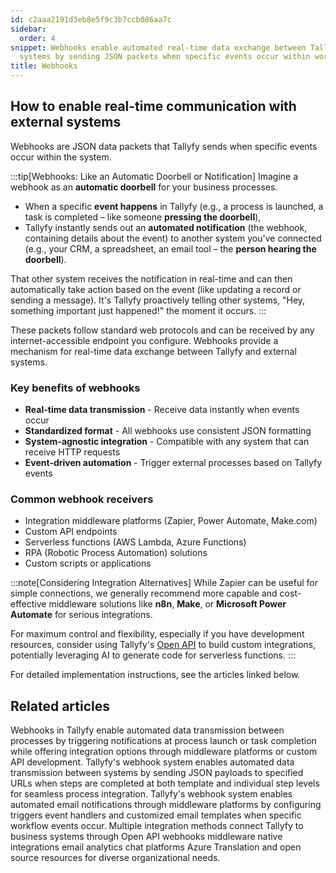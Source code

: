 ```yaml
---
id: c2aaa2191d3eb8e5f9c3b7ccb086aa7c
sidebar:
  order: 4
snippet: Webhooks enable automated real-time data exchange between Tallyfy and external
  systems by sending JSON packets when specific events occur within workflows.
title: Webhooks
---
```


## How to enable real-time communication with external systems

Webhooks are JSON data packets that Tallyfy sends when specific events occur within the system.

:::tip[Webhooks: Like an Automatic Doorbell or Notification]
Imagine a webhook as an **automatic doorbell** for your business processes.

- When a specific **event happens** in Tallyfy (e.g., a process is launched, a task is completed – like someone **pressing the doorbell**),
- Tallyfy instantly sends out an **automated notification** (the webhook, containing details about the event) to another system you've connected (e.g., your CRM, a spreadsheet, an email tool – the **person hearing the doorbell**).

That other system receives the notification in real-time and can then automatically take action based on the event (like updating a record or sending a message). It's Tallyfy proactively telling other systems, "Hey, something important just happened!" the moment it occurs.
:::

These packets follow standard web protocols and can be received by any internet-accessible endpoint you configure. Webhooks provide a mechanism for real-time data exchange between Tallyfy and external systems.

### Key benefits of webhooks

- **Real-time data transmission** - Receive data instantly when events occur
- **Standardized format** - All webhooks use consistent JSON formatting
- **System-agnostic integration** - Compatible with any system that can receive HTTP requests
- **Event-driven automation** - Trigger external processes based on Tallyfy events

### Common webhook receivers

- Integration middleware platforms (Zapier, Power Automate, Make.com)
- Custom API endpoints
- Serverless functions (AWS Lambda, Azure Functions)
- RPA (Robotic Process Automation) solutions
- Custom scripts or applications

:::note[Considering Integration Alternatives]
While Zapier can be useful for simple connections, we generally recommend more capable and cost-effective middleware solutions like **n8n**, **Make**, or **Microsoft Power Automate** for serious integrations.

For maximum control and flexibility, especially if you have development resources, consider using Tallyfy's [Open API](/products/pro/integrations/open-api/) to build custom integrations, potentially leveraging AI to generate code for serverless functions.
:::

For detailed implementation instructions, see the articles linked below.


<PageTree />


## Related articles
<CardGrid>
<LinkTitleCard header="<b>Webhooks > Webhook scenarios</b>" href="/products/pro/integrations/webhooks/how-can-i-use-tallyfys-webhooks-feature/" > Webhooks in Tallyfy enable automated data transmission between processes by triggering notifications at process launch or task completion while offering integration options through middleware platforms or custom API development. </LinkTitleCard>
<LinkTitleCard header="<b>Webhooks > Details about webhooks</b>" href="/products/pro/integrations/webhooks/how-to-set-up-webhooks-in-tallyfy/" > Tallyfy's webhook system enables automated data transmission between systems by sending JSON payloads to specified URLs when steps are completed at both template and individual step levels for seamless process integration. </LinkTitleCard>
<LinkTitleCard header="<b>Webhooks > Send emails using webhooks</b>" href="/products/pro/integrations/webhooks/how-can-i-send-emails-using-webhooks-in-tallyfy/" > Tallyfy's webhook system enables automated email notifications through middleware platforms by configuring triggers event handlers and customized email templates when specific workflow events occur. </LinkTitleCard>
<LinkTitleCard header="<b>Pro > Integrations</b>" href="/products/pro/integrations/" > Multiple integration methods connect Tallyfy to business systems through Open API webhooks middleware native integrations email analytics chat platforms Azure Translation and open source resources for diverse organizational needs. </LinkTitleCard>
</CardGrid>